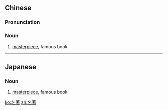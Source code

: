 ==Chinese==
{{zh-forms}}

===Pronunciation===
{{zh-pron
|m=míngzhù
|c=ming4 zyu3
|mn=miâ-tù
|cat=n
}}

===Noun===
{{zh-noun}}

# [[masterpiece]], famous book

----

==Japanese==
{{ja-kanjitab|めい|ちょ|yomi=on}}

===Noun===
{{ja-noun|めいちょ}}

# [[masterpiece]], famous book

[[ko:名著]]
[[zh:名著]]